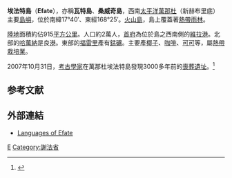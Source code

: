 {{Infobox Islands
|name =埃法特島
|image name =Map_of_Efate_Island_EN.png
|image caption =埃法特島地圖
|locator map = Vanuatu - Efate.PNG
|native name = 
|native name link =
|location=[[太平洋|太平洋]]
|coordinates={{coord|16.69|S|168.36|E}}
|archipelago = [[萬那杜|萬那杜]]
|area =899.5 km²
|highest mount =Mount McDonald
|elevation =647 m
|country =Vanuatu
|country admin divisions title =Province
|country admin divisions =[[謝法省|謝法省]]
|country largest city =[[維拉港|維拉港]]
|country largest city population = 38,000
|population =50,000
|population as of =
|density =55.6
|ethnic groups =
}}
'''埃法特島'''（'''Efate'''），亦稱'''瓦特島'''、'''桑威奇島'''，西南[[太平洋|太平洋]][[萬那杜|萬那杜]]（新赫布里底）主要[[島嶼|島嶼]]，位於南緯17°40′、東經168°25′。[[火山島|火山島]]，島上覆蓋著[[熱帶雨林|熱帶雨林]]。

[[陸地|陸地]]面積約佔915[[平方公里|平方公里]]。人口約2萬人，[[首府|首府]]為位於島之西南側的[[維拉港|維拉港]]。北部的[[哈萬納|哈萬納]]是良[[港|港]]。東部的[[福雷里|福雷里]]產有[[錳礦|錳礦]]。主要產[[椰子|椰子]]、[[咖啡|咖啡]]、[[可可|可可]]等，屬[[熱帶栽培業|熱帶栽培業]]。

2007年10月31日，[[考古學家|考古學家]]在萬那杜埃法特島發現3000多年前的[[喪葬遺址|喪葬遺址]]。<ref>{{cite web|author=新华网|title=瓦努阿图发现3000年前的丧葬遗址|url=http://www.wenbao.net/details.asp?id=1532|accessdate=2013-11-21|language=zh-cn|date=2007-10-31|archive-date=2019-08-10|archive-url=https://web.archive.org/web/20190810202100/http://www.wenbao.net/details.asp?id=1532|dead-url=no}}</ref> 


==参考文献==
{{reflist}}


== 外部連結 ==
{{commonscat|Éfaté Island}}
*{{en}}[http://www.linguistics.unimelb.edu.au/thieberger/vanlangs/EFATE.HTM Languages of Efate] {{Wayback|url=http://www.linguistics.unimelb.edu.au/thieberger/vanlangs/EFATE.HTM |date=20120722092824 }}

{{大洋洲地理小作品}}

{{coord|17|40|S|168|25|E|region:VU_type:isle|display=title}}

[[Category:萬那杜島嶼|E]]
[[Category:謝法省|Category:謝法省]]